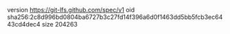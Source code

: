 version https://git-lfs.github.com/spec/v1
oid sha256:2c8d996bd0804ba6727b3c27fd14f396a6d0f1463dd5bb5fcb3ec6443cd4dec4
size 204263
